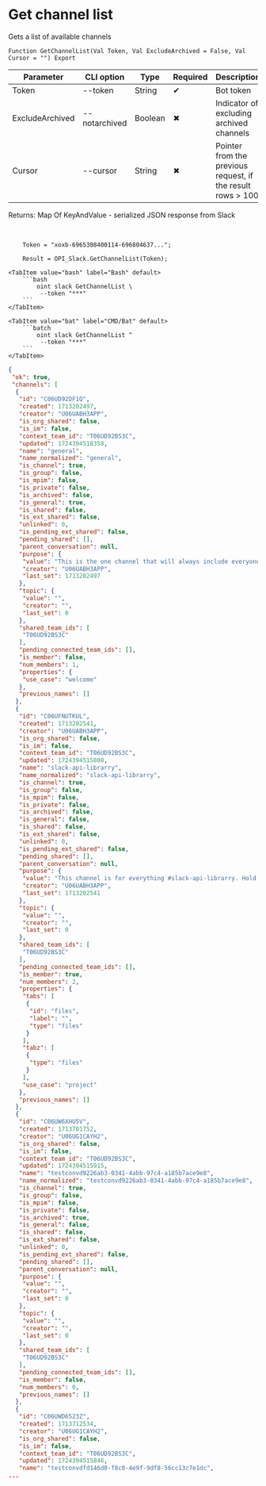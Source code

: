 ﻿---
sidebar_position: 1
description: Get channel list and other functions to work with Slack in the Open Integration Package, a free open-source integration library for 1C:Enterprise 8, OneScript and CLI
keywords: [1C, 1С, 1С:Enterprise, 1С:Enterprise 8.3, API, Integration, Services, Exchange, OneScript, CLI, Slack]
---


# Get channel list
 Gets a list of available channels



`Function GetChannelList(Val Token, Val ExcludeArchived = False, Val Cursor = "") Export`

  | Parameter | CLI option | Type | Required | Description |
  |-|-|-|-|-|
  | Token | --token | String | &#x2714; | Bot token |
  | ExcludeArchived | --notarchived | Boolean | &#x2716; | Indicator of excluding archived channels |
  | Cursor | --cursor | String | &#x2716; | Pointer from the previous request, if the result rows > 100 |

  
  Returns:  Map Of KeyAndValue - serialized JSON response from Slack

<br/>




```bsl title="1C:Enterprise/OneScript code example"
    Token = "xoxb-6965308400114-696804637...";

    Result = OPI_Slack.GetChannelList(Token);
```
 

 <Tabs>
  
    <TabItem value="bash" label="Bash" default>
        ```bash
            oint slack GetChannelList \
             --token "***"
        ```
    </TabItem>
  
    <TabItem value="bat" label="CMD/Bat" default>
        ```batch
            oint slack GetChannelList ^
             --token "***"
        ```
    </TabItem>
</Tabs>


```json title="Result"
{
 "ok": true,
 "channels": [
  {
   "id": "C06UD92DF1Q",
   "created": 1713202497,
   "creator": "U06UABH3APP",
   "is_org_shared": false,
   "is_im": false,
   "context_team_id": "T06UD92BS3C",
   "updated": 1724394518358,
   "name": "general",
   "name_normalized": "general",
   "is_channel": true,
   "is_group": false,
   "is_mpim": false,
   "is_private": false,
   "is_archived": false,
   "is_general": true,
   "is_shared": false,
   "is_ext_shared": false,
   "unlinked": 0,
   "is_pending_ext_shared": false,
   "pending_shared": [],
   "parent_conversation": null,
   "purpose": {
    "value": "This is the one channel that will always include everyone. It’s a great spot for announcements and team-wide conversations.",
    "creator": "U06UABH3APP",
    "last_set": 1713202497
   },
   "topic": {
    "value": "",
    "creator": "",
    "last_set": 0
   },
   "shared_team_ids": [
    "T06UD92BS3C"
   ],
   "pending_connected_team_ids": [],
   "is_member": false,
   "num_members": 1,
   "properties": {
    "use_case": "welcome"
   },
   "previous_names": []
  },
  {
   "id": "C06UFNUTKUL",
   "created": 1713202541,
   "creator": "U06UABH3APP",
   "is_org_shared": false,
   "is_im": false,
   "context_team_id": "T06UD92BS3C",
   "updated": 1724394515808,
   "name": "slack-api-librarry",
   "name_normalized": "slack-api-librarry",
   "is_channel": true,
   "is_group": false,
   "is_mpim": false,
   "is_private": false,
   "is_archived": false,
   "is_general": false,
   "is_shared": false,
   "is_ext_shared": false,
   "unlinked": 0,
   "is_pending_ext_shared": false,
   "pending_shared": [],
   "parent_conversation": null,
   "purpose": {
    "value": "This channel is for everything #slack-api-librarry. Hold meetings, share docs, and make decisions together with your team.",
    "creator": "U06UABH3APP",
    "last_set": 1713202541
   },
   "topic": {
    "value": "",
    "creator": "",
    "last_set": 0
   },
   "shared_team_ids": [
    "T06UD92BS3C"
   ],
   "pending_connected_team_ids": [],
   "is_member": true,
   "num_members": 2,
   "properties": {
    "tabs": [
     {
      "id": "files",
      "label": "",
      "type": "files"
     }
    ],
    "tabz": [
     {
      "type": "files"
     }
    ],
    "use_case": "project"
   },
   "previous_names": []
  },
  {
   "id": "C06UW6XHU5V",
   "created": 1713701752,
   "creator": "U06UG1CAYH2",
   "is_org_shared": false,
   "is_im": false,
   "context_team_id": "T06UD92BS3C",
   "updated": 1724394515915,
   "name": "testconvd9226ab3-0341-4abb-97c4-a185b7ace9e8",
   "name_normalized": "testconvd9226ab3-0341-4abb-97c4-a185b7ace9e8",
   "is_channel": true,
   "is_group": false,
   "is_mpim": false,
   "is_private": false,
   "is_archived": true,
   "is_general": false,
   "is_shared": false,
   "is_ext_shared": false,
   "unlinked": 0,
   "is_pending_ext_shared": false,
   "pending_shared": [],
   "parent_conversation": null,
   "purpose": {
    "value": "",
    "creator": "",
    "last_set": 0
   },
   "topic": {
    "value": "",
    "creator": "",
    "last_set": 0
   },
   "shared_team_ids": [
    "T06UD92BS3C"
   ],
   "pending_connected_team_ids": [],
   "is_member": false,
   "num_members": 0,
   "previous_names": []
  },
  {
   "id": "C06UWD6523Z",
   "created": 1713712534,
   "creator": "U06UG1CAYH2",
   "is_org_shared": false,
   "is_im": false,
   "context_team_id": "T06UD92BS3C",
   "updated": 1724394515846,
   "name": "testconvdfd146d0-f8c0-4e9f-9df8-56cc13c7e1dc",
...
```
